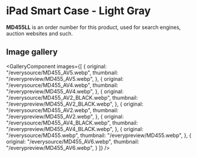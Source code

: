 
# iPad Smart Case - Light Gray

<Callout type='info' emoji='👉🏻'>**MD455LL** is an order number for this product, used for search engines, auction websites and such.</Callout>

## Image gallery

<GalleryComponent
    images={[
      {
        original: "/everysource/MD455_AV5.webp",
        thumbnail: "/everypreview/MD455_AV5.webp",
      },
      {
        original: "/everysource/MD455_AV4.webp",
        thumbnail: "/everypreview/MD455_AV4.webp",
      },
      {
        original: "/everysource/MD455_AV2_BLACK.webp",
        thumbnail: "/everypreview/MD455_AV2_BLACK.webp",
      },
      {
        original: "/everysource/MD455_AV2.webp",
        thumbnail: "/everypreview/MD455_AV2.webp",
      },
      {
        original: "/everysource/MD455_AV4_BLACK.webp",
        thumbnail: "/everypreview/MD455_AV4_BLACK.webp",
      },
      {
        original: "/everysource/MD455.webp",
        thumbnail: "/everypreview/MD455.webp",
      },
      {
        original: "/everysource/MD455_AV6.webp",
        thumbnail: "/everypreview/MD455_AV6.webp",
      }
    ]}
  />
